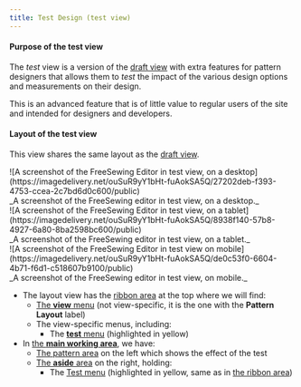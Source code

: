 ```yaml
---
title: Test Design (test view)
---
```


#### Purpose of the test view

The _test_ view is a version of the [draft view](#draft) with extra features
for pattern designers that allows them to _test_ the impact of the various
design options and measurements on their design.

This is an advanced feature that is of little value to regular users of the
site and intended for designers and developers.

#### Layout of the test view

This view shares the same layout as the [draft view](#draft).

<Tabs>
  <TabItem value="desktop" label="On Desktop">
    ![A screenshot of the FreeSewing Editor in test view, on a
    desktop](https://imagedelivery.net/ouSuR9yY1bHt-fuAokSA5Q/27202deb-f393-4753-ccea-2c7bd6d0c600/public)
    <div className="tw:text-center">
      _A screenshot of the FreeSewing editor in test view, on a desktop._
    </div>
  </TabItem>
  <TabItem value="tablet" label="On Tablet">
    ![A screenshot of the FreeSewing Editor in test view, on a
    tablet](https://imagedelivery.net/ouSuR9yY1bHt-fuAokSA5Q/8938f140-57b8-4927-6a80-8ba2598bc600/public)
    <div className="tw:text-center">
      _A screenshot of the FreeSewing editor in test view, on a tablet._
    </div>
  </TabItem>
  <TabItem value="mobile" label="On Mobile">
    ![A screenshot of the FreeSewing Editor in test view on
    mobile](https://imagedelivery.net/ouSuR9yY1bHt-fuAokSA5Q/de0c53f0-6604-4b71-f6d1-c518607b9100/public)
    <div className="tw:text-center">
      _A screenshot of the FreeSewing editor in test view, on mobile._
    </div>
  </TabItem>
</Tabs>

- The layout view has the [ribbon area](#areas) at the top where we will find:
  - [The **view** menu](#view-menu) (not view-specific, it is the one with the **Pattern Layout** label)
  - The view-specific menus, including:
    - The [**test** menu](**test-menu) (highlighted in yellow)
- In [the **main working area**](#areas), we have:
  - [The pattern area](#areas) on the left which shows the effect of the test
  - [The **aside** area](#areas) on the right, holding:
    - The [Test menu](#test-menu) (highlighted in yellow, same as in [the ribbon area](#areas))


